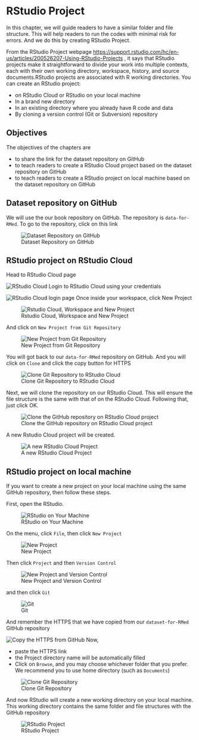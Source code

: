 # RStudio Project

In this chapter, we will guide readers to have a similar folder and file structure. This will help readers to run the codes with minimal risk for errors. And we do this by creating RStudio Project. 

From the RStudio Project webpage <https://support.rstudio.com/hc/en-us/articles/200526207-Using-RStudio-Projects> , it says that RStudio projects make it straightforward to divide your work into multiple contexts, each with their own working directory, workspace, history, and source documents.RStudio projects are associated with R working directories. You can create an RStudio project:

- on RStudio Cloud\index{RStudio cloud} or RStudio on your local machine
- In a brand new directory
- In an existing directory where you already have R code and data
- By cloning a version control (Git or Subversion) repository

## Objectives

The objectives of the chapters are

- to share the link for the dataset repository on GitHub\index{GitHub}
- to teach readers to create a RStudio Cloud project based on the dataset repository on GitHub\index{GitHub}
- to teach readers to create a RStudio project on local machine based on the dataset repository on GitHub\index{GitHub}

## Dataset repository on GitHub\index{GitHub}

We will use the our book repository on GitHub\index{GitHub}. The repository is `data-for-RMed`. To go to the repository, click on this link 

![Dataset Repository on GitHub](5clonegit.png)


## RStudio project on RStudio Cloud\index{RStudio cloud}

Head to RStudio Cloud\index{RStudio cloud} page

![RStudio Cloud](1login.png)
Login to RStudio Cloud\index{RStudio cloud} using your credentials

![RStudio Cloud login page](2login.png)
Once inside your workspace, click New Project

![Rstudio Cloud, Workspace and New Project](3newproject.png)

And click on `New Project from Git Repository`\index{Git repository}

![New Project from Git Repository](4newprojectfromgit.png)

You will got back to our `data-for-RMed` repository on GitHub\index{GitHub}. And you will click on `Clone`\index{Clone} and click the copy button for HTTPS

![Clone Git Repository to RStudio Cloud](5clonegit.png) 

Next, we will clone\index{Clone} the repository on our RStudio Cloud\index{RStudio cloud}. This will ensure the file structure is the same with that of on the RStudio Cloud\index{RStudio cloud}. Following that, just click OK.

![Clone the GitHub repository on RStudio Cloud project](6paste_url_git.png)

A new Rstudio Cloud project will be created.

![A new RStudio Cloud Project](7rstudiocloud.png)

## RStudio project on local machine

If you want to create a new project\index{New project} on your local machine using the same GitHub repository\index{GitHub repository}, then follow these steps.

First, open the RStudio.

![RStudio on Your Machine](11openrstudio.png)

On the menu, click `File`, then click `New Project`

![New Project](12newproject.png) 



Then click `Project` and then `Version Control`

![New Project and Version Control](13newproject.png)

and then click `Git`

![Git](14git.png)

And remember the HTTPS that we have copied from our `dataset-for-RMed` GitHub\index{GitHub} repository

![Copy the HTTPS from GitHub](15copyurlgit.png)
Now, 

- paste the HTTPS link 
- the Project directory name will be automatically filled
- Click on `Browse`, and you may choose whichever folder that you prefer. We recommend you to use home directory (such as `Documents`)

![Clone Git Repository](16clonegit.png)

And now RStudio will create a new working directory\index{Working directory} on your local machine. This working directory contains the same folder and file structures with the GitHub repository\index{GitHub repository}

![RStudio Project](17rstudio.png)

